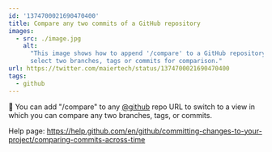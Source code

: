 ```yaml
---
id: '1374700021690470400'
title: Compare any two commits of a GitHub repository
images:
  - src: ./image.jpg
    alt:
      "This image shows how to append '/compare' to a GitHub repository URL to
      select two branches, tags or commits for comparison."
url: https://twitter.com/maiertech/status/1374700021690470400
tags:
  - github
---
```


🍪 You can add "/compare" to any [@github](https://twitter.com/github) repo URL
to switch to a view in which you can compare any two branches, tags, or commits.

Help page:
https://help.github.com/en/github/committing-changes-to-your-project/comparing-commits-across-time
